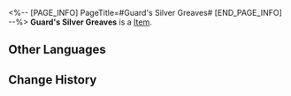 <%-- [PAGE_INFO]
PageTitle=#Guard's Silver Greaves#
[END_PAGE_INFO] --%>
{{Item Infobox
|id          = 51064
|image       = Item Guard's Silver Greaves.png
|type        = 
|invCategory = Relics
|rarity      = 4
|effect      = 
|description = A pair of hard, silver-white metal greaves. They provide protection while also being lightweight and warm.
|source1     = [[Cavern of Corrosion: Everwinter Hill]]
}}
'''Guard's Silver Greaves''' is a [[Item]].

==Other Languages==
{{Other Languages
|en   = Guard's Silver Greaves
|zhs  = 铁卫的白银护胫
|zht  = 鐵衛的白銀護脛
|ja   = 兵士の白銀グリーブ
|ko   = 철위대의 은 정강이 보호대
|es   = Grebas plateadas del guardia
|fr   = Jambières en argent de garde
|ru   = Серебряные поножи стража
|th   = Guard's Silver Greaves
|vi   = Giáp Chân Bạc Của Thiết Vệ
|de   = Silberne Beinschienen der Wache
|id   = Guard's Silver Greaves
|pt   = Grevas Prateadas de Guarda
}}

==Change History==
{{Change History|1.0}}